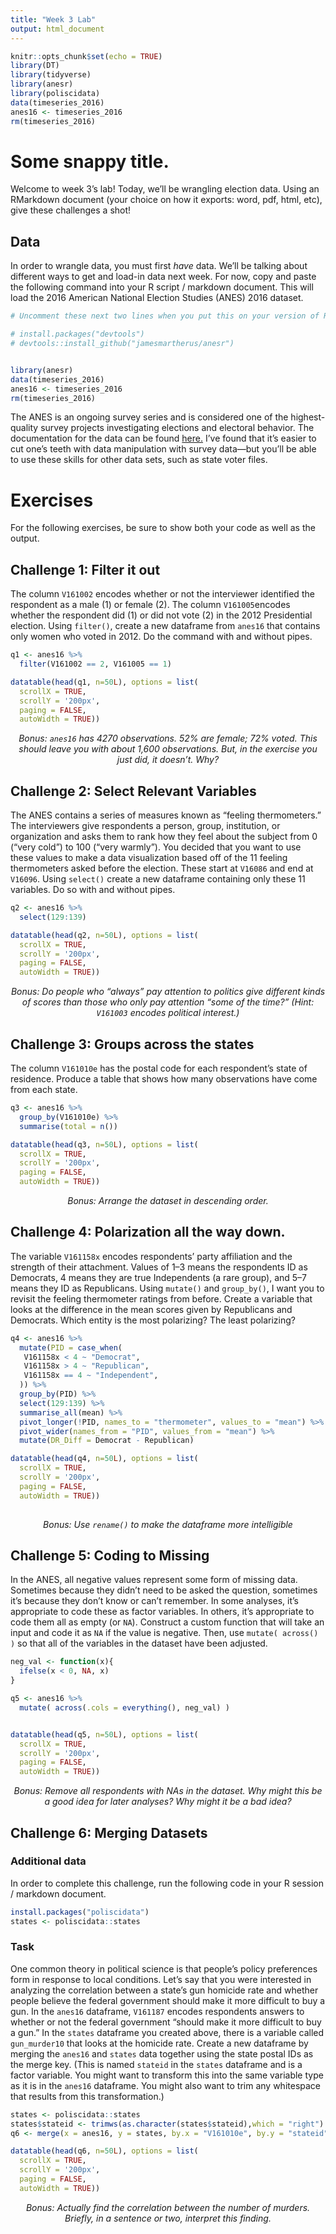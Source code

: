 ```yaml
---
title: "Week 3 Lab"
output: html_document
---
```


```r
knitr::opts_chunk$set(echo = TRUE)
library(DT)
library(tidyverse)
library(anesr)
library(poliscidata)
data(timeseries_2016)
anes16 <- timeseries_2016
rm(timeseries_2016)
```

# Some snappy title.
Welcome to week 3's lab! Today, we'll be wrangling election data. Using an RMarkdown document (your choice on how it exports: word, pdf, html, etc), give these challenges a shot!


## Data
In order to wrangle data, you must first *have* data. We'll be talking about different ways to get and load-in data next week. For now, copy and paste the following command into your R script / markdown document. This will load the 2016 American National Election Studies (ANES) 2016 dataset. 

```r
# Uncomment these next two lines when you put this on your version of RStudio:

# install.packages("devtools")
# devtools::install_github("jamesmartherus/anesr")


library(anesr)
data(timeseries_2016)
anes16 <- timeseries_2016
rm(timeseries_2016)
```

The ANES is an ongoing survey series and is considered one of the highest-quality survey projects investigating elections and electoral behavior. The documentation for the data can be found [here.](https://electionstudies.org/wp-content/uploads/2018/12/anes_timeseries_2016_userguidecodebook.pdf) I've found that it's easier to cut one's teeth with data manipulation with survey data---but you'll be able to use these skills for other data sets, such as state voter files.


# Exercises

For the following exercises, be sure to show both your code as well as the output.

## Challenge 1: Filter it out

The column `V161002` encodes whether or not the interviewer identified the respondent as a male (1) or female (2). The column `V161005`encodes whether the respondent did (1) or did not vote (2) in the 2012 Presidential election. Using `filter()`, create a new dataframe from `anes16` that contains only women who voted in 2012. Do the command with and without pipes.
```r
q1 <- anes16 %>%
  filter(V161002 == 2, V161005 == 1)

datatable(head(q1, n=50L), options = list(
  scrollX = TRUE,
  scrollY = '200px',
  paging = FALSE,
  autoWidth = TRUE))
```

<center>
*Bonus: `anes16` has 4270 observations. 52% are female; 72% voted. This should leave you with about 1,600 observations. But, in the exercise you just did, it doesn't. Why?*
</center>


## Challenge 2: Select Relevant Variables

The ANES contains a series of measures known as "feeling thermometers." The interviewers give respondents a person, group, institution, or organization and asks them to rank how they feel about the subject from 0 ("very cold") to 100 ("very warmly"). You decided that you want to use these values to make a data visualization based off of the 11 feeling thermometers asked before the election. These start at `V16086` and end at `V16096`. Using `select()` create a new dataframe containing only these 11 variables. Do so with and without pipes.

```r
q2 <- anes16 %>% 
  select(129:139)

datatable(head(q2, n=50L), options = list(
  scrollX = TRUE,
  scrollY = '200px',
  paging = FALSE,
  autoWidth = TRUE))

```

<center>
*Bonus: Do people who "always" pay attention to politics give different kinds of scores than those who only pay attention "some of the time?" (Hint: `V161003` encodes political interest.)*
</center>

## Challenge 3: Groups across the states

The column `V161010e` has the postal code for each respondent's state of residence. Produce a table that shows how many observations have come from each state.

```r
q3 <- anes16 %>%
  group_by(V161010e) %>%
  summarise(total = n())

datatable(head(q3, n=50L), options = list(
  scrollX = TRUE,
  scrollY = '200px',
  paging = FALSE,
  autoWidth = TRUE))
```

<center>
*Bonus: Arrange the dataset in descending order.*
</center>


## Challenge 4: Polarization all the way down.

The variable `V161158x` encodes respondents' party affiliation and the strength of their attachment. Values of 1--3 means the respondents ID as Democrats, 4 means they are true Independents (a rare group), and 5--7 means they ID as Republicans. Using `mutate()` and `group_by()`, I want you to revisit the feeling thermometer ratings from before. Create a variable that looks at the difference in the mean scores given by Republicans and Democrats. Which entity is the most polarizing? The least polarizing?

```r
q4 <- anes16 %>%
  mutate(PID = case_when(
   V161158x < 4 ~ "Democrat",
   V161158x > 4 ~ "Republican",
   V161158x == 4 ~ "Independent",
  )) %>%
  group_by(PID) %>%
  select(129:139) %>%
  summarise_all(mean) %>%
  pivot_longer(!PID, names_to = "thermometer", values_to = "mean") %>%
  pivot_wider(names_from = "PID", values_from = "mean") %>%
  mutate(DR_Diff = Democrat - Republican)

datatable(head(q4, n=50L), options = list(
  scrollX = TRUE,
  scrollY = '200px',
  paging = FALSE,
  autoWidth = TRUE))
  
```

<center>
*Bonus: Use `rename()` to make the dataframe more intelligible*
</center>

## Challenge 5: Coding to Missing

In the ANES, all negative values represent some form of missing data. Sometimes because they didn't need to be asked the question, sometimes it's because they don't know or can't remember. In some analyses, it's appropriate to code these as factor variables. In others, it's appropriate to code them all as empty (or `NA`). Construct a custom function that will take an input and code it as `NA` if the value is negative. Then, use `mutate( across() )` so that all of the variables in the dataset have been adjusted. 

```r
neg_val <- function(x){
  ifelse(x < 0, NA, x)
}

q5 <- anes16 %>%
  mutate( across(.cols = everything(), neg_val) )


datatable(head(q5, n=50L), options = list(
  scrollX = TRUE,
  scrollY = '200px',
  paging = FALSE,
  autoWidth = TRUE))

```

<center>
*Bonus: Remove all respondents with NAs in the dataset. Why might this be a good idea for later analyses? Why might it be a bad idea?*
</center>


## Challenge 6: Merging Datasets

### Additional data

In order to complete this challenge, run the following code in your R session / markdown document.

```r
install.packages("poliscidata")
states <- poliscidata::states
```

### Task

One common theory in political science is that people's policy preferences form in response to local conditions. Let's say that you were interested in analyzing the correlation between a state's gun homicide rate and whether people believe the federal government should make it more difficult to buy a gun. In the `anes16` dataframe, `V161187` encodes respondents answers to whether or not the federal government "should make it more difficult to buy a gun." In the `states` dataframe you created above, there is a variable called `gun_murder10` that looks at the homicide rate. Create a new dataframe by merging the `anes16` and `states` data together using the state postal IDs as the merge key. (This is named `stateid`  in the `states` dataframe and is a factor variable. You might want to transform this into the same variable type as it is in the `anes16` dataframe. You might also want to trim any whitespace that results from this transformation.)

```r
states <- poliscidata::states
states$stateid <- trimws(as.character(states$stateid),which = "right")
q6 <- merge(x = anes16, y = states, by.x = "V161010e", by.y = "stateid")

datatable(head(q6, n=50L), options = list(
  scrollX = TRUE,
  scrollY = '200px',
  paging = FALSE,
  autoWidth = TRUE))
```


<center>
*Bonus: Actually find the correlation between the number of murders. Briefly, in a sentence or two, interpret this finding.*
</center>
